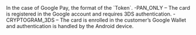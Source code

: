   

  
<ResponseField name="TokenFormat" type="string" default="">    
In the case of Google Pay, the format of the `Token`.  
-PAN_ONLY – The card is registered in the Google account and requires 3DS authentication.  
-CRYPTOGRAM_3DS – The card is enrolled in the customer’s Google Wallet and authentication is handled by the Android device.   

<Expandable title="properties">  

</Expandable> 
</ResponseField>